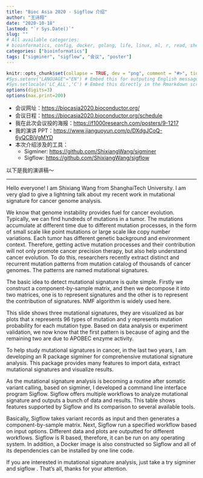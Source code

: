 ```yaml
---
title: "Bioc Asia 2020 - Sigflow 介绍"
author: "王诗翔"
date: "2020-10-18"
lastmod: "`r Sys.Date()`"
slug: ""
# All available categories:
# bioinformatics, config, docker, golang, life, linux, ml, r, read, shell, thinking
categories: ["bioinformatics"]
tags: ["sigminer", "sigflow", "会议", "poster"]
---
```


```r
knitr::opts_chunk$set(collapse = TRUE, dev = "png", comment = "#>", tidy = "styler")
#Sys.setenv("LANGUAGE"="EN") # Embed this for outputing English message
#Sys.setlocale('LC_ALL','C') # Embed this directly in the Rmarkdown script that contains the Chinese character comment
options(digits=3)
options(max.print=200)
```


- 会议网址：<https://biocasia2020.bioconductor.org/>
- 会议日程：<https://biocasia2020.bioconductor.org/schedule>
- 我在此次会议投的海报：<https://f1000research.com/posters/9-1217>
- 我的演讲 PPT：<https://www.jianguoyun.com/p/DXdgJCoQ-6yQCBiVgMYD>
- 本次介绍涉及的工具：
  - Sigminer: <https://github.com/ShixiangWang/sigminer>
  - Sigflow: <https://github.com/ShixiangWang/sigflow>

以下是我的演讲稿～

---

Hello everyone! I am Shixiang Wang from ShanghaiTech University. I am very glad to give a lightning talk about my recent work in mutational signature for cancer genome analysis.

We know that genome instability provides fuel for cancer evolution. Typically, we can find hundreds of mutations in a tumor. The mutations accumulate at different time due to different mutation processes, in the form of small scale like point mutations or large scale like copy number variations. Each tumor has different genetic background and environment context. Therefore, getting active mutation processes and their contribution will not only  promote cancer precision therapy, but also help understand cancer evolution. To do this, researchers recently extract distinct and recurrent mutation patterns from mutation catalog of thousands of cancer genomes. The patterns are named mutational signatures.

The basic idea to detect mutational signature is quite simple. Firstly we construct a component-by-sample matrix, and then we decompose it into two matrices, one is to represent signatures and the other is to represent the contribution of signatures. NMF algorithm is widely used here.


This slide shows three mutational signatures, they are visualized as bar plots that x represents 96 types of mutation and y represents mutation probability for each mutation type. Based on data analysis or experiment validation, we now know that the first pattern is because of aging and the remaining two are due to APOBEC enzyme activity.

To help study mutational signatures in cancer, in the last two years, I am developing an R package sigminer for comprehensive mutational signature analysis. This package provides many features to import data, extract mutational signatures and visualize results. 

As the mutational signature analysis is becoming a routine after somatic variant calling, based on sigminer, I developed a command line interface program Sigflow. Sigflow offers multiple workflows to analyze mutational signature and outputs a bunch of data and results. This table shows features supported by Sigflow and its comparison to several available tools.

Basically, Sigflow takes variant records as input and then generates a component-by-sample matrix. Next, Sigflow run a specified workflow based on input options. Different data and plots are outputted for different workflows. Sigflow is R based, therefore, it can be run on any operating system. In addition, a Docker image is also constructed so Sigflow and all of its dependencies can be installed by one line code.

If you are interested in mutational signature analysis, just take a try sigminer and sigflow . That's all, thanks for your attention.


